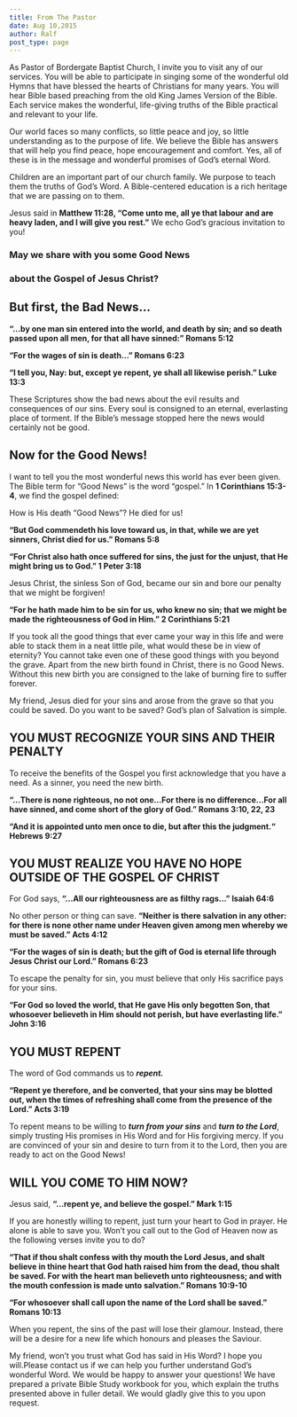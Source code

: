 ```yaml
---
title: From The Pastor
date: Aug 10,2015
author: Ralf
post_type: page
---
```


As Pastor of Bordergate Baptist Church, I invite you to visit any of our services. You will be able to participate in singing some of the wonderful old Hymns that have blessed the hearts of Christians for many years. You will hear Bible based preaching from the old King James Version of the Bible. Each service makes the wonderful, life-giving truths of the Bible practical and relevant to your life.

Our world faces so many conflicts, so little peace and joy, so little understanding as to the purpose of life. We believe the Bible has answers that will help you find peace, hope encouragement and comfort. Yes, all of these is in the message and wonderful promises of God’s eternal Word.

Children are an important part of our church family. We purpose to teach them the truths of God’s Word. A Bible-centered education is a rich heritage that we are passing on to them.

Jesus said in **Matthew 11:28, “Come unto me, all ye that labour and are heavy laden, and I will give you rest.”** We echo God’s gracious invitation to you!

### May we share with you some Good News 

### about the Gospel of Jesus Christ? 

## But first, the Bad News… 

**“…by one man sin entered into the world, and death by sin; and so death passed upon all men, for that all have sinned:” Romans 5:12**

**“For the wages of sin is death…” Romans 6:23**

**“I tell you, Nay: but, except ye repent, ye shall all likewise perish.” Luke 13:3**

These Scriptures show the bad news about the evil results and consequences of our sins. Every soul is consigned to an eternal, everlasting place of torment. If the Bible’s message stopped here the news would certainly not be good.

## **Now for the Good News!** ##

I want to tell you the most wonderful news this world has ever been given. The Bible term for “Good News” is the word “gospel.” In **1 Corinthians 15:3-4**, we find the gospel defined:

How is His death “Good News”? He died for us!

**“But God commendeth his love toward us, in that, while we are yet sinners, Christ died for us.” Romans 5:8**

**“For Christ also hath once suffered for sins, the just for the unjust, that He might bring us to God.” 1 Peter 3:18**

Jesus Christ, the sinless Son of God, became our sin and bore our penalty that we might be forgiven!

**“For he hath made him to be sin for us, who knew no sin; that we might be made the righteousness of God in Him.” 2 Corinthians 5:21**

If you took all the good things that ever came your way in this life and were able to stack them in a neat little pile, what would these be in view of eternity? You cannot take even one of these good things with you beyond the grave. Apart from the new birth found in Christ, there is no Good News. Without this new birth you are consigned to the lake of burning fire to suffer forever.

My friend, Jesus died for your sins and arose from the grave so that you could be saved. Do you want to be saved? God’s plan of Salvation is simple.

## YOU MUST RECOGNIZE YOUR SINS AND THEIR PENALTY ##

To receive the benefits of the Gospel you first acknowledge that you have a need. As a sinner, you need the new birth.

**“…There is none righteous, no not one…For there is no difference…For all have sinned, and come short of the glory of God.” Romans 3:10, 22, 23**

**“And it is appointed unto men once to die, but after this the judgment.“ Hebrews 9:27**

## YOU MUST REALIZE YOU HAVE NO HOPE OUTSIDE OF THE GOSPEL OF CHRIST ##

For God says, **“…All our righteousness are as filthy rags…” Isaiah 64:6**

No other person or thing can save. **“Neither is there salvation in any other: for there is none other name under Heaven given among men whereby we must be saved.” Acts 4:12**

**“For the wages of sin is death; but the gift of God is eternal life through Jesus Christ our Lord.” Romans 6:23**

To escape the penalty for sin, you must believe that only His sacrifice pays for your sins.

**“For God so loved the world, that He gave His only begotten Son, that whosoever believeth in Him should not perish, but have everlasting life.” John 3:16**

## YOU MUST REPENT ##

The word of God commands us to ***repent.***

**“Repent ye therefore, and be converted, that your sins may be blotted out, when the times of refreshing shall come from the presence of the Lord.” Acts 3:19**

To repent means to be willing to ***turn from your sins*** and ***turn to the Lord***, simply trusting His promises in His Word and for His forgiving mercy. If you are convinced of your sin and desire to turn from it to the Lord, then you are ready to act on the Good News!


## WILL YOU COME TO HIM NOW? ##

Jesus said, **“…repent ye, and believe the gospel.” Mark 1:15**

If you are honestly willing to repent, just turn your heart to God in prayer. He alone is able to save you. Won’t you call out to the God of Heaven now as the following verses invite you to do?

**“That if thou shalt confess with thy mouth the Lord Jesus, and shalt believe in thine heart that God hath raised him from the dead, thou shalt be saved. For with the heart man believeth unto righteousness; and with the mouth confession is made unto salvation.” Romans 10:9-10**

**“For whosoever shall call upon the name of the Lord shall be saved.” Romans 10:13**

When you repent, the sins of the past will lose their glamour. Instead, there will be a desire for a new life which honours and pleases the Saviour.

My friend, won’t you trust what God has said in His Word? I hope you will.Please contact us if we can help you further understand God’s wonderful Word. We would be happy to answer your questions! We have prepared a private Bible Study workbook for you, which explain the truths presented above in fuller detail. We would gladly give this to you upon request.
